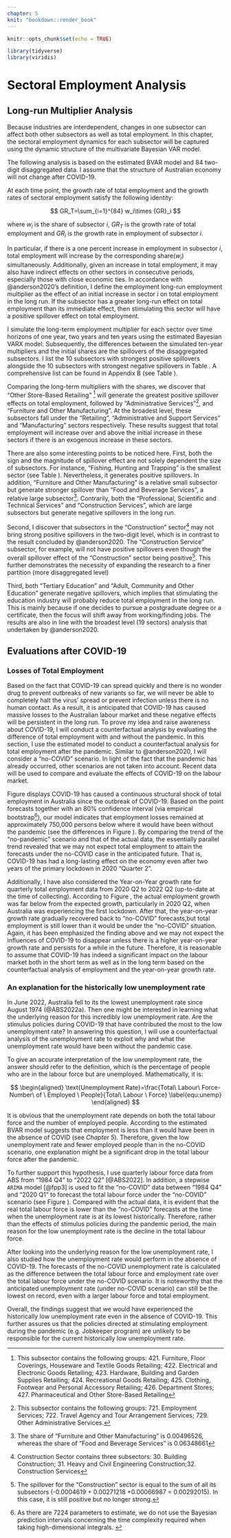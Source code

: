 ```yaml
---
chapter: 5
knit: "bookdown::render_book"
---
```



```r
knitr::opts_chunk$set(echo = TRUE)

library(tidyverse)
library(viridis)
```


# Sectoral Employment Analysis 



## Long-run Multiplier Analysis 

Because industries are interdependent, changes in one subsector can affect both other subsectors as well as total employment. In this chapter, the sectoral employment dynamics for each subsector will be captured using the dynamic structure of the multivariate Bayesian VAR model.



The following analysis is based on the estimated BVAR model and 84 two-digit disaggregated data. I assume that the structure of Australian economy will not change after COVID-19. 



At each time point, the growth rate of total employment and the growth rates of sectoral employment satisfy the following identity:

$$
GR_T=\sum_{i=1}^{84} w_i\times {GR}_i
$$

where $w_i$ is the share of subsector $i$, $GR_T$ is the growth rate of total employment and $GR_i$ is the growth rate in employment of subsector $i$. 




In particular, if there is a one percent increase in employment in subsector *i*, total employment will increase by the corresponding share($w_i$) simultaneously. Additionally, given an increase in total employment, it may also have indirect effects on other sectors in consecutive periods, especially those with close economic ties. In accordance with @anderson2020's definition, I define the employment long-run employment multiplier as the effect of an initial increase in sector *i* on total employment in the long run. If the subsector has a greater long-run effect on total employment than its immediate effect, then stimulating this sector will have a positive spillover effect on total employment. 




I simulate the long-term employment multiplier for each sector over time horizons of one year, two years and ten years using the estimated Bayesian VARX model. Subsequently, the differences between the simulated ten-year multipliers and the initial shares are the spillovers of the disaggregated subsectors. I list the 10 subsectors with strongest positive spillovers alongside the 10 subsectors with strongest negative spillovers in Table \ref{fig:spl}. A comprehensive list can be found in Appendix B (see Table \ref{dis:emp}). 





\begin{table}[H]
  \centering
  \caption{Disaggregated Subsectoral Long-run Employment Multipliers}
   \scalebox{0.7}{
    \begin{tabular}{|l|r|l|r|}
     \hline
    Sector/ Sub-sector &M10-M0 & Sector/ Sub-sector & M10-M0 \\
    \hline\hline
    75 Admin/ Public Administration & -0.0356327 & 42 Retail/ Other Store-Based Retailing & 0.01773361 \\
    80 Educ/ Preschool and School Education & -0.0320646 & 72 Admin/ Administrative Services & 0.01339419 \\
    81 Educ/Tertiary Education & -0.0215685 & 25Manu/ Furniture and Other Manufacturing & 0.01141447 \\
    84 Health/ Hospitals & -0.016484 & 39 Retail/ Motor Vehicle and Motor Vehicle Parts Retailing & 0.00966318 \\
    85 Health/ Medical and Other Health Care Services & -0.0112633 & 56 Info/ Broadcasting (except Internet) & 0.00736334 \\
    82 Educ/ Adult, Community and Other Education & -0.0109159 & 18 Manu/ Basic Chemical and Chemical Product Manufacturing & 0.00674883 \\
    46 Trans/ Road Transport & -0.0108955 & {33 Wholesale/ Basic Material Wholesaling} & 0.00646865 \\
    58 Info/Telecommunications Services & -0.0084901 & 13 Manu/ Textile, Leather, Clothing and Footwear Manufacturing & 0.00619223 \\
    11 Manu/ Food Product Manufacturing & -0.0082163 & 52 Trans/ Transport Support Services & 0.00617277 \\
    01 Agri/ Agriculture & -0.0076574 & 94 Other/ Repair and Maintenance & 0.00583089 \\
    \hline
    \end{tabular}}
    \begin{tablenotes} 
      \footnotesize
      \item Note: M10 is the 10-year long-run total employment multiplier and M0 is the shares of each sector.
      ;The M10-M0 is the spillover effect.;
      The M10/M0 is the spillover effect relative to the size of sector.
    \end{tablenotes}
  \label{fig:spl} 
\end{table}




Comparing the long-term multipliers with the shares, we discover that "Other Store-Based Retailing" ^[This subsector contains the following groups: 421. Furniture, Floor Coverings, Houseware and Textile Goods Retailing; 422. Electrical and Electronic Goods Retailing; 423. Hardware, Building and Garden Supplies Retailing; 424. Recreational Goods Retailing; 425. Clothing, Footwear and Personal Accessory Retailing; 426. Department Stores; 427. Pharmaceutical and Other Store-Based Retailing] will generate the greatest positive spillover effects on total employment, followed by "Administrative Services"^[This subsector contains the following groups: 721. Employment Services; 722. Travel Agency and Tour Arrangement Services; 729. Other Administrative Services.], and "Furniture and Other Manufacturing". At the broadest level, these subsectors fall under the "Retailing", "Administrative and Support Services" and "Manufacturing" sectors respectively. These results suggest that total employment will increase over and above the initial increase in these sectors if there is an exogenous increase in these sectors. 




There are also some interesting points to be noticed here. First, both the sign and the magnitude of spillover effect are not solely dependent the size of subsectors. For instance, "Fishing, Hunting and Trapping" is the smallest sector (see Table \ref{dis:emp}). Nevertheless, it generates positive spillovers. In addition, "Furniture and Other Manufacturing" is a relative small subsector but generate stronger spillover than "Food and Beverage Services", a relative large subsector^[The share of "Furniture and Other Manufacturing" is 0.00496526, whereas the share of "Food and Beverage Services" is 0.06348661]. Contrarily, both the "Professional, Scientific and Technical Services" and "Construction Services", which are large subsectors but generate negative spillovers in the long run. 






Second, I discover that subsectors in the "Construction" sector^[Construction Sector contains three subsectors: 30. Building Construction; 31. Heavy and Civil Engineering Construction;32. Construction Services] may not bring strong positive spillovers in the two-digit level, which is in contrast to the result concluded by @anderson2020. The "Construction Service" subsector, for example, will not have positive spillovers even though the overall spillover effect of the "Construction" sector being positive^[The spillover for the "Construction" sector is equal to the sum of all its subsectors (-0.0004619 + 0.00271218 +0.00066987 = 0.00292015). In this case, it is still positive but no longer strong.]. This further demonstrates the necessity of expanding the research to a finer partition (more disaggregated level)



<!-- Although the total spillovers of the "Construction" sector is still positive^[The Spillover for the "Construction" sector is equal to the sum of all its subsectors (-0.0004619 + 0.00271218 +0.00066987 = 0.00292015)], individual subsectors may not have positive spillovers, like the "Construction Service" subsector. This also proves the importance of extending the research to a finer partition (more disaggregated level). -->





Third, both "Tertiary Education" and "Adult, Community and Other Education" generate negative spillovers, which implies that stimulating the education industry will probably reduce total employment in the long run. This is mainly because if one decides to pursue a postgraduate degree or a certificate, then the focus will shift away from working/finding jobs. The results are also in line with the broadest level (19 sectors) analysis that undertaken by @anderson2020. 





## Evaluations after COVID-19





### Losses of Total Employment 



<!-- Based on the fact that COVID-19 can spread quickly and there is no wonder drug to prevent at the moment, it is expected that the COVID-19 still have a long-term impact on the Australian labour market. -->

<!-- The pandemic has caused massive losses to the Australian labour market. Nevertheless, based on the fact that COVID-19 can spread quickly and there is no wonder drug to cure it at the moment, it is expected that the COVID-19 still have a long-term impact on the Australian labour market. At this stage, an evaluation and counterfactual analysis would help to raise the awareness of the impacts of COVID-19.  -->

<!-- It is now commonly known that COVID-19 can be rigorously prevented by vaccines, face masks, and social distancing. We can never fully stop transmission of the virus or from being infected unless there is no interaction among people. -->


<!-- Based on the fact that COVID-19 can spread quickly and there are no wonder drugs to prevent outbreaks of new variants at the moment, it is expected that COVID-19 will still have a long-term impact on the Australian labour market. -->

Based on the fact that COVID-19 can spread quickly and there is no wonder drug to prevent outbreaks of new variants so far, we will never be able to completely halt the virus' spread or prevent infection unless there is no human contact. As a result, it is anticipated that COVID-19 has caused massive losses to the Australian labour market and these negative effects will be persistent in the long run. To prove my idea and raise awareness about COVID-19, I will conduct a counterfactual analysis by evaluating the difference of total employment with and without the pandemic. In this section, I use the estimated model to conduct a counterfactual analysis for total employment after the pandemic. Similar to @anderson2020, I will consider a "no-COVID" scenario. In light of the fact that the pandemic has already occurred, other scenarios are not taken into account. Recent data will be used to compare and evaluate the effects of COVID-19 on the labour market. 











\begin{figure}[H]
\includegraphics[scale=0.6]{cont_analysis}
\centering
\caption{Counterfactual analysis of total employment(in thousands) with confidence interval generated via bootstrap (Blue is counterfactual scenario (no-COVID);Black is the actual data)}
\label{fig:con}
\end{figure}



Figure \ref{fig:con} displays COVID-19 has caused a continuous structural shock of total employment in Australia since the outbreak of COVID-19. Based on the point forecasts together with an 80% confidence interval (via empirical bootstrap^[As there are 7224 parameters to estimate, we do not use the Bayesian prediction intervals concerning the time complexity required when taking high-dimensional integrals. ]), our model indicates that employment losses remained at approximately 750,000 persons below where it would have been without the pandemic (see the differences in Figure \ref{fig:con}). By comparing the trend of the "no-pandemic" scenario and that of the actual data, the essentially parallel trend revealed that we may not expect total employment to attain the forecasts under the no-COVID case in the anticipated future. That is, COVID-19 has had a long-lasting effect on the economy even after two years of the primary lockdown in 2020 "Quarter 2". 











\begin{figure}[H]
\includegraphics[scale=0.6]{yoy1}
\centering
\caption{Counterfactual analysis of Year-on-Year growth rate (forecasts generated via the estimated BVAR model)}
\label{fig:yoy}
\end{figure}




Additionally, I have also considered the Year-on-Year growth rate for quarterly total employment data from 2020 Q2 to 2022 Q2 (up-to-date at the time of collecting). According to Figure \ref{fig:yoy}, the actual employment growth was far below from the expected growth, particularly in 2020 Q2, when Australia was experiencing the first lockdown. After that, the year-on-year growth rate gradually recovered back to "no-COVID" forecasts,but total employment is still lower than it would be under the "no-COVID" situation. Again, it has been emphasized the finding above and we may not expect the influences of COVID-19 to disappear unless there is a higher year-on-year growth rate and persists for a while in the future. Therefore, it is reasonable to assume that COVID-19 has indeed a significant impact on the labour market both in the short term as well as in the long term based on the counterfactual analysis of employment and the year-on-year growth rate. 



<!-- Therefore, based on the counterfactual analysis of both employment and the year-on-year growth rate, it is reasonable to believe that COVID-19 has indeed a significant impact on the labour market in the short run as well as in the long run. -->



<!-- According to the enlarged graph on the right of Figure \ref{fig:con}, the gap seems to be smaller than before, which is due to the recovery of year-on-year growth rate (see Figure \ref{fig:yoy}). However, the trend for the actual data intends to be smoother in the future. On the other hand, the both lower and upper bound of the confidence interval has a sharp trend, making the actual data more difficult to recover from losses. Therefore, it is reasonable to believe that the COVID-19 has indeed a significant impact in the labour market in the short run as well as in the long run. Again, it has emphasize the finding above as "We may not expect the employment number to recover at the no-COVID level in a short period." -->




<!-- we can see the growth rate had a sharp increase than the previous year (at the time the shock happened). Even though the year-on-year growth rate has recovered to a no-COVID level, which means the influences of COVID-19 has mitigated. However, the losses has not fully covered unless there is a higher growth rate continuing for a period. Therefore, it has further underscore the damage of COVID-19 to the labour market cannot be fully recovered in a foreseen future.  -->







<!-- \begin{figure}[H] -->
<!-- \includegraphics[scale=0.6]{yoy2} -->
<!-- \centering -->
<!-- \caption{Forecast values of Year-on-Year growth rate till "2025 Q1" generated via the estimated BVAR model} -->
<!-- \label{fig:yoy2} -->
<!-- \end{figure} -->






<!-- Apart from this, I've also provided the forecasts under the optimistic scenario in Figure \ref{fig:yoy2} (i.e. no-COVID) for the total employment growth via the estimated model. At the moment, we may still expect the year-on-year growth rate maintain a level between the 3.25 to 3.75 percent till the "2024 Quarter 4". Again, unless the actual year-on-year growth rate is higher than the optimistic growth rate and persist for a while, we will not expect the influences of COVID-19 has fully perished. -->




### An explanation for the historically low unemployment rate 




In June 2022, Australia fell to its the lowest unemployment rate since August 1974 (@ABS2022a). Then one might be interested in learning what the underlying reason for this incredibly low unemployment rate. Are the stimulus policies during COVID-19 that have contributed the most to the low unemployment rate? In answering this question, I will use a counterfactual analysis of the unemployment rate to exploit why and what the unemployment rate would have been without the pandemic case. 




<!-- Is it a sharp increase in the total employment? Or it can be something else? However, as mentioned before, it is impossible that the total employment market to recover at the no-COVID level in a short term.  -->




To give an accurate interpretation of the low unemployment rate, the answer should refer to the definition, which is the percentage of people who are in the labour force but are unemployed. Mathematically, it is: 

$$
\begin{aligned}
\text{Unemployment Rate}=\frac{Total\ Labour\  Force- Number\ of \ Employed \ People}{Total\ Labour \ Force}
\label{equ:unemp}
\end{aligned}
$$



It is obvious that the unemployment rate depends on both the total labour force and the number of employed people. According to the estimated BVAR model suggests that employment is less than it would have been in the absence of COVID (see *Chapter 5*). Therefore, given the low unemployment rate and fewer employed people than in the no-COVID scenario, one explanation might be a significant drop in the total labour force after the pandemic. 



To further support this hypothesis, I use quarterly labour force data from ABS from "1984 Q4" to "2022 Q2" [@ABS2022]. In addition, a stepwise `ARIMA` model [@fpp3] is used to fit the "no-COVID" data between "1984 Q4" and "2020 Q1" to forecast the total labour force under the "no-COVID" scenario (see Figure \ref{fig:lab}). Compared with the actual data, it is evident that the real total labour force is lower than the "no-COVID" forecasts at the time when the unemployment rate is at its lowest historically. Therefore, rather than the effects of stimulus policies during the pandemic period, the main reason for the low unemployment rate is the decline in the total labour force. 











\begin{figure}[H]
\includegraphics[scale=0.6]{con_labourf}
\centering
\caption{Counterfactual analysis of the total labour force (Blue: the forecasts under the no-COVID scenario, Black is the Actual Data)}
\label{fig:lab}
\end{figure}


After looking into the underlying reason for the low unemployment rate, I also studied how the unemployment rate would perform in the absence of COVID-19. The forecasts of the no-COVID unemployment rate is calculated as the difference between the total labour force and employment rate over the total labour force under the no-COVID scenario. It is noteworthy that the anticipated unemployment rate (under no-COVID scenario) can still be the lowest on record, even with a larger labour force and total employment. 







Overall, the findings suggest that we would have experienced the historically low unemployment rate even in the absence of COVID-19. This further assures us that the policies directed at stimulating employment during the pandemic (e.g. Jobkeeper program) are unlikely to be responsible for the current historically low unemployment rate.



<!-- policies directed at stimulating employment during the pandemic (e.g. Jobkeeper program) are unlikely to be responsible for the current historically low unemployment rate.  -->





<!-- Moreover, the government should be aware that relatively small unemployment rate may reflect the labour shortage, which is likely to cause problems like losses of employers and increasing inflation.  -->





\begin{figure}[H]
\includegraphics[scale=0.7]{unempcont}
\centering
\caption{counterfactual analysis of the unemployment rate in Australia}
\label{fig:unrate}
\end{figure}
 


















\clearpage

